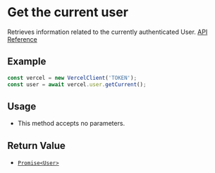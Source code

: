 # Get the current user

Retrieves information related to the currently authenticated User.
[API Reference](https://vercel.com/docs/rest-api/endpoints#get-the-user)

## Example

```js
const vercel = new VercelClient('TOKEN');
const user = await vercel.user.getCurrent();
```

## Usage

- This method accepts no parameters.

## Return Value

- [`Promise<User>`](/docs/types/user/User.mdx)
